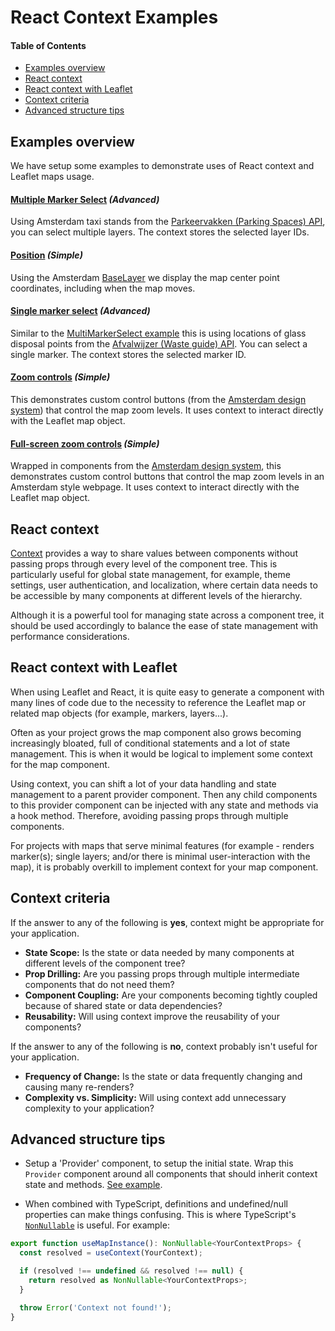 
# React Context Examples

<Meta title="React-Context-Examples/Docs" />

#### Table of Contents

- [Examples overview](#examples)
- [React context](#react-context)
- [React context with Leaflet](#react-context-with-leaflet)
- [Context criteria](#context-criteria)
- [Advanced structure tips](#advanced-structure-tips)

## Examples overview

We have setup some examples to demonstrate uses of React context and Leaflet maps usage.

#### [Multiple Marker Select](../?path=/docs/react-context-examples-multimarkerselect--docs) *(Advanced)*

Using Amsterdam taxi stands from the [Parkeervakken (Parking Spaces) API](https://api.data.amsterdam.nl/v1/parkeervakken/), you can select multiple layers. The context stores the selected layer IDs.

#### [Position](../?path=/docs/react-context-examples-position--docs) *(Simple)*

Using the Amsterdam [BaseLayer](../?path=/docs/react-baselayer--docs) we display the map center point coordinates, including when the map moves.

#### [Single marker select](../?path=/docs/react-context-examples-singlemarkerselect--docs) *(Advanced)*

Similar to the [MultiMarkerSelect example](../?path=/story/react-context-examples-multimarkerselect--default) this is using locations of glass disposal points from the [Afvalwijzer (Waste guide) API](https://api.data.amsterdam.nl/v1/afvalwijzer). You can select a single marker. The context stores the selected marker ID.

#### [Zoom controls](../?path=/docs/react-context-examples-zoom-controls--docs) *(Simple)*

This demonstrates custom control buttons (from the [Amsterdam design system](https://designsystem.amsterdam.nl/)) that control the map zoom levels. It uses context to interact directly with the Leaflet map object.

#### [Full-screen zoom controls](../?path=/docs/react-context-examples-full-screen-zoom-controls--docs) *(Simple)*

Wrapped in components from the [Amsterdam design system](https://designsystem.amsterdam.nl/), this demonstrates custom control buttons that control the map zoom levels in an Amsterdam style webpage. It uses context to interact directly with the Leaflet map object.

## React context

<a href="https://react.dev/learn/passing-data-deeply-with-context" target="_blank">Context</a> provides a way to share values between components without passing props through every level of the component tree. This is particularly useful for global state management, for example, theme settings, user authentication, and localization, where certain data needs to be accessible by many components at different levels of the hierarchy.

Although it is a powerful tool for managing state across a component tree, it should be used accordingly to balance the ease of state management with performance considerations.

## React context with Leaflet

When using Leaflet and React, it is quite easy to generate a component with many lines of code due to the necessity to reference the Leaflet map or related map objects (for example, markers, layers...).

Often as your project grows the map component also grows becoming increasingly bloated, full of conditional statements and a lot of state management. This is when it would be logical to implement some context for the map component.

Using context, you can shift a lot of your data handling and state management to a parent provider component. Then any child components to this provider component can be injected with any state and methods via a hook method. Therefore, avoiding passing props through multiple components.

For projects with maps that serve minimal features (for example - renders marker(s); single layers; and/or there is minimal user-interaction with the map), it is probably overkill to implement context for your map component.


## Context criteria

If the answer to any of the following is **yes**, context might be appropriate for your application.

* **State Scope:** Is the state or data needed by many components at different levels of the component tree?
* **Prop Drilling:** Are you passing props through multiple intermediate components that do not need them?
* **Component Coupling:** Are your components becoming tightly coupled because of shared state or data dependencies?
* **Reusability:** Will using context improve the reusability of your components?

If the answer to any of the following is **no**, context probably isn't useful for your application.

* **Frequency of Change:** Is the state or data frequently changing and causing many re-renders?
* **Complexity vs. Simplicity:** Will using context add unnecessary complexity to your application?

## Advanced structure tips

- Setup a 'Provider' component, to setup the initial state. Wrap this `Provider` component around all components that should inherit context state and methods. [See example](../?path=/docs/react-context-examples-multimarkerselect--docs#--mapprovidertsx).

- When combined with TypeScript, definitions and undefined/null properties can make things confusing. This is where TypeScript's [`NonNullable`](https://www.typescriptlang.org/docs/handbook/utility-types.html#nonnullabletype) is useful. For example:

```ts
export function useMapInstance(): NonNullable<YourContextProps> {
  const resolved = useContext(YourContext);

  if (resolved !== undefined && resolved !== null) {
    return resolved as NonNullable<YourContextProps>;
  }

  throw Error('Context not found!');
}
```
